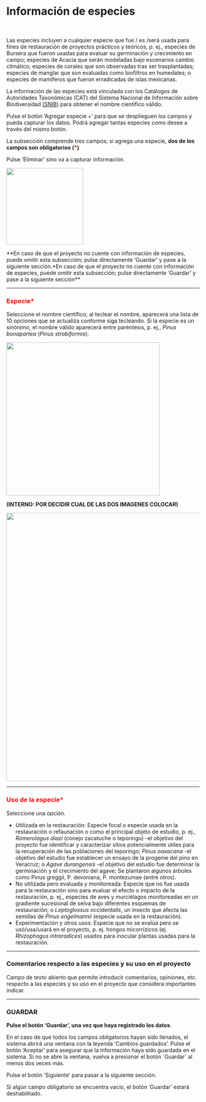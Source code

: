 # Información de especies {.unnumbered}

<br>

Las especies incluyen a cualquier especie que fue / es /será usada para fines de restauración de proyectos prácticos y teóricos, p. ej., especies de Bursera que fueron usadas para evaluar su germinación y crecimiento en campo; especies de Acacia que serán modeladas bajo escenarios cambio climático; especies de corales que son observadas tras ser trasplantadas; especies de manglar que son evaluadas como biofiltros en humedales; o especies de mamíferos que fueron erradicadas de islas mexicanas.

La información de las especies está vinculada con los Catálogos de Autoridades Taxonómicas (CAT) del Sistema Nacional de Información sobre Biodiversidad [(SNIB)](www.snib.mx) para obtener el nombre científico válido. 

Pulse el botón ‘Agregar especie +’ para que se desplieguen los campos y pueda capturar los datos. Podrá agregar tantas especies como desee a través del mismo botón.

La subsección comprende tres campos; si agrega una especie, **dos de los campos son obligatorios (<span style="color:red">\*</span>)**. 

Pulse ‘Eliminar’ sino va a capturar información.

![](https://raw.githubusercontent.com/AngelicaEMB/PruebasManualSNIRA/main/images/Imagen19.png){width="200"}

**En caso de que el proyecto no cuente con información de especies, puede omitir esta subsección; pulse directamente ‘Guardar’ y pase a la siguiente sección.*En caso de que el proyecto no cuente con información de especies, puede omitir esta subsección; pulse directamente ‘Guardar’ y pase a la siguiente sección**

----

### <span style="color:red">Especie\*</span> {.unnumbered}
Seleccione el nombre científico; al teclear el nombre, aparecerá una lista de 10 opciones que se actualiza conforme siga tecleando. Si la especie es un sinónimo, el nombre válido aparecerá entre paréntesis, p. ej., _Pinus bonapartea_ (_Pinus strobiformis_).

![](https://raw.githubusercontent.com/AngelicaEMB/PruebasManualSNIRA/main/images/Imagen3.png){width="400"}

**(INTERNO: POR DECIDIR CUAL DE LAS DOS IMAGENES COLOCAR)**

![](https://raw.githubusercontent.com/AngelicaEMB/PruebasManualSNIRA/main/images/Imagen20.png){width="700"}

----

### <span style="color:red">Uso de la especie\*</span> {.unnumbered}
Seleccione una opción.

- Utilizada en la restauración: Especie focal o especie usada en la restauración o refaunación o como el principal objeto de estudio, p. ej.,  _Romerolagus diazi_ (conejo zacatuche o teporingo) -el objetivo del proyecto fue identificar y caracterizar sitios potencialmente útiles para la recuperación de las poblaciones del teporingo; _Pinus oaxacana_ -el objetivo del estudio fue establecer un ensayo de la progenie del pino en Veracruz; o _Agave durangensis_ -el objetivo del estudio fue determinar la germinación y el crecimiento del agave; Se plantaron algunos árboles como Pinus greggii, P. devoniana, P. montezumae (entre otros).
- No utilizada pero evaluada y monitoreada: Especie que no fue usada para la restauración sino para evaluar el efecto o impacto de la restauración, p. ej., especies de aves y murciélagos monitoreadas en un gradiente sucesional de selva bajo diferentes esquemas de restauración; o _Leptoglossus occidentalis_, un insecto que afecta las semillas de _Pinus engelmannii_ (especie usada en la restauración).
- Experimentación y otros usos: Especie que no se evalúa pero se usó/usa/usará en el proyecto, p. ej. hongos micorrízicos (ej. _Rhizophagus intraradices_) usados para inocular plantas usadas para la restauración.

----

### Comentarios respecto a las especies y su uso en el proyecto {.unnumbered}
Campo de texto abierto que permite introducir comentarios, opiniones, etc. respecto a las especies y su uso en el proyecto que considera importantes indicar.

----

### GUARDAR {.unnumbered}

**Pulse el botón ‘Guardar’, una vez que haya registrado los datos**.

En el caso de que todos los campos obligatorios hayan sido llenados, el sistema abrirá una ventana con la leyenda 'Cambios guardados'. Pulse el botón ‘Aceptar’ para asegurar que la información haya sido guardada en el sistema. Si no se abre la ventana, vuelva a presionar el botón ´Guardar´ al menos dos veces más.

Pulse el botón ‘Siguiente’ para pasar a la siguiente sección. 

Si algún campo obligatorio se encuentra vacío, el botón ‘Guardar’ estará deshabilitado.
